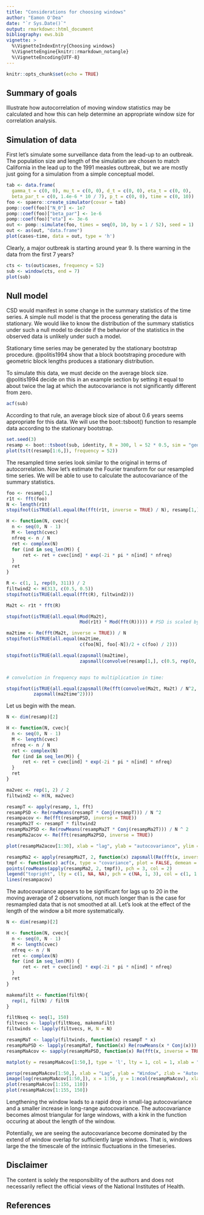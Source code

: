 ```yaml
---
title: "Considerations for choosing windows"
author: "Eamon O'Dea"
date: "`r Sys.Date()`"
output: rmarkdown::html_document
bibliography: ews.bib
vignette: >
  %\VignetteIndexEntry{Choosing windows}
  %\VignetteEngine{knitr::rmarkdown_notangle}
  %\VignetteEncoding{UTF-8}
---
```



```r
knitr::opts_chunk$set(echo = TRUE)

```

## Summary of goals

Illustrate how autocorrelation of moving window statistics may be calculated and how this can help determine an appropriate window size for correlation analysis.

## Simulation of data

First let's simulate some surveillance data from the lead-up to an outbreak.
The population size and length of the simulation are chosen to match California in the lead up to the 1991 measles outbreak, but we are mostly just going for a simulation from a simple conceptual model.

```r

tab <- data.frame(
  gamma_t = c(0, 0), mu_t = c(0, 0), d_t = c(0, 0), eta_t = c(0, 0), 
  beta_par_t = c(0, 1.4e-6 * 10 / 7), p_t = c(0, 0), time = c(0, 10))
foo <- spaero::create_simulator(covar = tab)
pomp::coef(foo)["N_0"] <- 1e7
pomp::coef(foo)["beta_par"] <- 1e-6
pomp::coef(foo)["eta"] <- 3e-6
out <- pomp::simulate(foo, times = seq(0, 10, by = 1 / 52), seed = 1)
out <- as(out, "data.frame")
plot(cases~time, data = out, type = 'h')
```


Clearly, a major outbreak is starting around year 9. Is there warning in the data from the first 7 years?

```r
cts <- ts(out$cases, frequency = 52)
sub <- window(cts, end = 7)
plot(sub)

```

## Null model

CSD would manifest in some change in the summary statistics of the time series. A simple null model is that the process generating the data is stationary. We would like to know the distribution of the summary statistics under such a null model to decide if the behavior of the statistics in the observed data is unlikely under such a model.

Stationary time series may be generated by the stationary bootstrap procedure. @politis1994 show that a block bootstraping procedure with geometric block lengths produces a stationary distribution. 

To simulate this data, we must decide on the average block size. @politis1994 decide on this in an example section by setting it equal to about twice the lag at which the autocovariance is not significantly different from zero.

```r
acf(sub)
```


According to that rule, an average block size of about 0.6 years seems appropriate for this data. We will use the boot::tsboot() function to resample data according to the stationary bootstrap.


```r
set.seed(3)
resamp <- boot::tsboot(sub, identity, R = 300, l = 52 * 0.5, sim = "geom")$t
plot(ts(t(resamp[1:6,]), frequency = 52))
```

The resampled time series look similar to the original in terms of autocorrelation. Now let's estimate the Fourier transform for our resampled time series. We will be able to use to calculate the autocovariance of the summary statistics.

```r

foo <- resamp[1,]
r1t <- fft(foo)
N <- length(r1t)
stopifnot(isTRUE(all.equal(Re(fft(r1t, inverse = TRUE) / N), resamp[1,])))

H <- function(N, cvec){
  n <- seq(0, N - 1)
  M <- length(cvec)
  nfreq <- n / N
  ret <- complex(N)
  for (ind in seq_len(M)) {
      ret <- ret + cvec[ind] * exp(-2i * pi * n[ind] * nfreq)
  }
  ret
}

R <- c(1, 1, rep(0, 311)) / 2
filtwind2 <- H(313, c(0.5, 0.5))
stopifnot(isTRUE(all.equal(fft(R), filtwind2)))

Ma2t <- r1t * fft(R)

stopifnot(isTRUE(all.equal(Mod(Ma2t), 
                           Mod(r1t) * Mod(fft(R))))) # PSD is scaled by PSD of respone function

ma2time <- Re(fft(Ma2t, inverse = TRUE)) / N
stopifnot(isTRUE(all.equal(ma2time, 
                           c(foo[N], foo[-N])/2 + c(foo) / 2)))

stopifnot(isTRUE(all.equal(zapsmall(ma2time),
                           zapsmall(convolve(resamp[1,], c(0.5, rep(0, 311), 0.5))))))


# convolution in frequency maps to multiplication in time:

stopifnot(isTRUE(all.equal(zapsmall(Re(fft(convolve(Ma2t, Ma2t) / N^2, inverse = TRUE))),
          zapsmall(ma2time^2))))

```

Let us begin with the mean.

```r

N <- dim(resamp)[2]

H <- function(N, cvec){
  n <- seq(0, N - 1)
  M <- length(cvec)
  nfreq <- n / N
  ret <- complex(N)
  for (ind in seq_len(M)) {
      ret <- ret + cvec[ind] * exp(-2i * pi * n[ind] * nfreq)
  }
  ret
}

ma2vec <- rep(1, 2) / 2
filtwind2 <- H(N, ma2vec)

resampT <- apply(resamp, 1, fft)
resampPSD <- Re(rowMeans(resampT * Conj(resampT))) / N ^2
resampacov <- Re(fft(resampPSD, inverse = TRUE))
resampMa2T <- resampT * filtwind2
resampMa2PSD <- Re(rowMeans(resampMa2T * Conj(resampMa2T))) / N ^ 2
resampMa2acov <- Re(fft(resampMa2PSD, inverse = TRUE))

plot(resampMa2acov[1:30], xlab = "lag", ylab = "autocovariance", ylim = c(0, 15))

resampMa2 <- apply(resampMa2T, 2, function(x) zapsmall(Re(fft(x, inverse = TRUE) / N)))
tmpf <- function(x) acf(x, type = "covariance", plot = FALSE, demean = FALSE)$acf[,1,1]
points(rowMeans(apply(resampMa2, 2, tmpf)), pch = 3, col = 2)
legend("topright", lty = c(1, NA, NA), pch = c(NA, 1, 3), col = c(1, 1, 2), legend = c("PSD method, window=1", "PSD method, window=2", "time-domain method, window=2"))
lines(resampacov)

```

The autocovariance appears to be significant for lags up to 20 in the moving average of 2 observations, not much longer than is the case for resmampled data that is not smoothed at all. Let's look at the effect of the length of the window a bit more systematically.

```r

N <- dim(resamp)[2]

H <- function(N, cvec){
  n <- seq(0, N - 1)
  M <- length(cvec)
  nfreq <- n / N
  ret <- complex(N)
  for (ind in seq_len(M)) {
      ret <- ret + cvec[ind] * exp(-2i * pi * n[ind] * nfreq)
  }
  ret
}

makemafilt <- function(filtN){
  rep(1, filtN) / filtN
}

filtNseq <- seq(1, 150)
filtvecs <- lapply(filtNseq, makemafilt)
filtwinds <- lapply(filtvecs, H, N = N)

resampMaT <- lapply(filtwinds, function(x) resampT * x)
resampMaPSD <- lapply(resampMaT, function(x) Re(rowMeans(x * Conj(x))) / N ^ 2)
resampMaAcov <- sapply(resampMaPSD, function(x) Re(fft(x, inverse = TRUE)))

matplot(y = resampMaAcov[1:50,], type = 'l', lty = 1, col = 1, xlab = "Lag", ylab = "Autocovariance", log = 'y')

persp(resampMaAcov[1:50,], xlab = "Lag", ylab = "Window", zlab = "Autocovariance", theta = 45)
image(log(resampMaAcov[1:50,]), x = 1:50, y = 1:ncol(resampMaAcov), xlab = "Lag", ylab = "Window")
plot(resampMaAcov[1:155, 110])
plot(resampMaAcov[1:155, 150])

```


Lengthening the window leads to a rapid drop in small-lag autocovariance and a smaller increase in long-range autocovariance. The autocovariance becomes almost triangular for large windows, with a kink in the function occuring at about the length of the window. 

Potentially, we are seeing the autocovariance become dominated by the extend of window overlap for sufficiently large windows. That is, windows large the the timescale of the intrinsic fluctuations in the timeseries.

## Disclaimer

The content is solely the responsibility of the authors and does not
necessarily reflect the official views of the National Institutes of
Health.

## References

